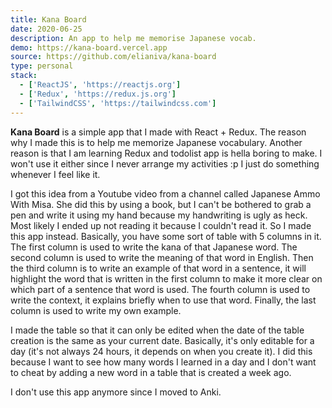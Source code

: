 ```yaml
---
title: Kana Board
date: 2020-06-25
description: An app to help me memorise Japanese vocab.
demo: https://kana-board.vercel.app
source: https://github.com/elianiva/kana-board
type: personal
stack:
  - ['ReactJS', 'https://reactjs.org']
  - ['Redux', 'https://redux.js.org']
  - ['TailwindCSS', 'https://tailwindcss.com']
---
```


**Kana Board** is a simple app that I made with React + Redux. The reason why I made this is to help me memorize Japanese vocabulary. Another reason is that I am learning Redux and todolist app is hella boring to make. I won't use it either since I never arrange my activities :p I just do something whenever I feel like it.

I got this idea from a Youtube video from a channel called Japanese Ammo With Misa. She did this by using a book, but I can't be bothered to grab a pen and write it using my hand because my handwriting is ugly as heck. Most likely I ended up not reading it because I couldn't read it. So I made this app instead.
Basically, you have some sort of table with 5 columns in it. The first column is used to write the kana of that Japanese word. The second column is used to write the meaning of that word in English. Then the third column is to write an example of that word in a sentence, it will highlight the word that is written in the first column to make it more clear on which part of a sentence that word is used. The fourth column is used to write the context, it explains briefly when to use that word. Finally, the last column is used to write my own example.

I made the table so that it can only be edited when the date of the table creation is the same as your current date. Basically, it's only editable for a day (it's not always 24 hours, it depends on when you create it). I did this because I want to see how many words I learned in a day and I don't want to cheat by adding a new word in a table that is created a week ago.

I don't use this app anymore since I moved to Anki.
